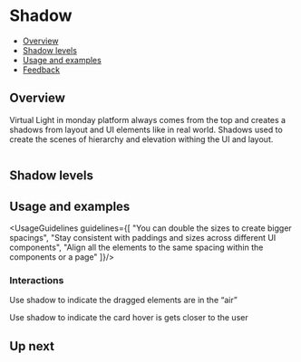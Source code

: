 
<Meta
  title="Foundations/Shadow"
/>

<!--- Component documentation -->

# Shadow
- [Overview](#overview)
- [Shadow levels](#shadow-levels)
- [Usage and examples](#usage-and-examples)
- [Feedback](#feedback)

## Overview
Virtual Light in monday platform always comes from the top and creates a shadows from layout and UI elements like in real world.
Shadows used to create the scenes of hierarchy and elevation withing the UI and layout.

  <img src={shadowsSketch} className="monday-storybook-shadow_overview-image" alt=""/>


## Shadow levels
<ShadowLevels/>

## Usage and examples
<UsageGuidelines guidelines={[
  "You can double the sizes to create bigger spacings",
  "Stay consistent with paddings and sizes across different UI components",
  "Align all the elements to the same spacing within the components or a page"
]}/>

### Interactions
Use shadow to indicate the dragged elements are in the “air”
<DragShadowExample/>

Use shadow to indicate the card hover is gets closer to the user
<CardShadowExample/>

## Up next